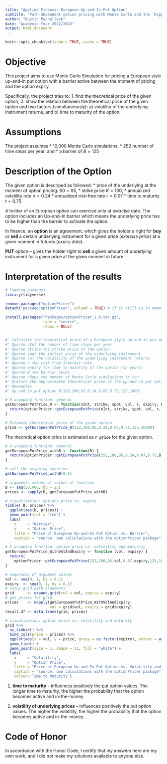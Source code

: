 ```yaml
---
title: "Applied Finance: European Up-and-In Put Option"
subtitle: "Path-dependent option pricing with Monte Carlo and the `Rcpp` package"
author: "Dustin Pacholleck"
date: "Academic Year 2022/2023"
output: html_document
---
```


```r
knitr::opts_chunk$set(echo = TRUE, cache = TRUE)
```

# Objective

This project aims to use Monte Carlo Simulation for pricing a European style up-and-in put option with a barrier active between the moment of pricing and the option expiry.

Specifically, the project tries to:
  1. find the theoretical price of the given option,
  2. show the relation between the theoretical price of the given option and two factors (simultaneously):
    a) volatility of the underlying instrument returns, and
    b) time to maturity of the option.

# Assumptions

The project assumes 
  * 10,000 Monte Carlo simulations,
  * 252 number of time steps per year, and
  * a barrier of $B = 125$


# Description of the Option

The given option is descriped as followed: 
  * price of the underlying at the moment of option pricing: $S0 = 95$,
  * strike price $K = 100$,
  * annualized volatility rate $\sigma = 0.24$ 
  * annualized risk-free rate $r = 0.07$
  * time to maturity $t = 0.75$
  
A holder of an European option can exercise only at exercise date. The option includes an Up-and-In barrier which means the underlying price has to be higher than the barrier to activate the option.

In finance, an **option** is an agreement, which gives the holder a right for **buy** or **sell** a certain underlying instrument for a given price (*exercise price*) at a given moment in futures (*expiry date*).

**PUT** option -- gives the holder right to **sell** a given amount of underlying instrument for a given price at the given moment in future

# Interpretation of the results

```r

# loading packages
library(tidyverse)

remove.packages("optionPricer")
detach("package:optionPricer", unload = TRUE) # if it still is in memory

install.packages("Packages/optionPricer_1.0.tar.gz",
                 type = "source",
                 repos = NULL)


#' Calculate the theoretical price of a European style up-and-in put option using Monte Carlo simulation
#' @param nInt the number of time steps per year
#' @param strike the strike price of the option
#' @param spot the initial price of the underlying instrument
#' @param vol the volatility of the underlying instrument returns
#' @param r the risk-free interest rate
#' @param expiry the time to maturity of the option (in years)
#' @param B the barrier level
#' @param nReps the number of Monte Carlo simulations to run
#' @return the approximated theoretical price of the up-and-in put option
#' @examples
#' up_and_in_put_option_R(126,100,95,0.24,0.07,0.75,125,1000)
```

```r

# R wrapping function: general
getEuropeanPutPrice_R <- function(nInt, strike, spot, vol, r, expiry, B, nReps) {
  return(optionPricer::getEuropeanPutPrice(nInt, strike, spot, vol, r, expiry, B, nReps))
}

# Estimate theoretical price of the given option
price <- getEuropeanPutPrice_R(252,100,95,0.24,0.07,0.75,125,10000)

```

The theoretical option price is estimated as **`r price`** for the given option. 

```r
# R wrapping function: general
getEuropeanPutPrice_withB <- function(B) {
  return(optionPricer::getEuropeanPutPrice(252,100,95,0.24,0.07,0.75,B,10000))
}

# call the wrapping function 
getEuropeanPutPrice_withB(0.5)

# arguments values of values of function 
B <- seq(50,400, by = 25)
prices <- sapply(B, getEuropeanPutPrice_withB)

# visualization: options price vs. expiry 
tibble( B, prices) %>%
  ggplot(aes(B, prices)) +
  geom_point(col = "red") +
  labs(
    x     = "Barrier",
    y     = "Option Price",
    title = "Price of European Up-and-In Put Option vs. Barrier",
    caption = "source: own calculations with the optionPricer package")
```

```r

# R wrapping function: option price vs. volatility and maturity
getEuropeanPutPrice_WithVolAndExpiry <- function (vol, expiry) {
  return(
    optionPricer::getEuropeanPutPrice(252,100,95,vol,0.07,expiry,125,10000))
}

# sequences of argument values
vol <- seq(0, 1, by = 0.1)
expiry  <- seq(0, 1, by = 0.1)
# setup grid with arguments
grid      <- expand.grid(vol = vol, expiry = expiry)
# get prices for grid
prices    <- mapply(getEuropeanPutPrice_WithVolAndExpiry, 
                    vol = grid$vol, expiry = grid$expiry)
result.df <- data.frame(grid, prices)

# visualization: option price vs. volatility and maturity
grid %>% 
  as_tibble() %>%
  bind_cols(price = prices) %>%
  ggplot(aes(x = vol, y = price, group = as.factor(expiry), colour = as.factor(expiry))) +
  geom_line() +
  geom_point(size = 1, shape = 21, fill = "white") +
  labs(
    x     = "Volatility",
    y     = "Option Price",
    title = "Price of European Up-and-In Put Option vs. Volatility and Time to Maturity",
    caption = "source: own calculations with the optionPricer package",
    colour='Time to Maturity')

```

1. **time to maturity** -- influences positively the put option values. The longer time to maturity, the higher the probability that the option becomes active and in-the-money.

2. **volatility of underlying prices** -- influences positively the put option values. The higher the volatility, the higher the probability that the option becomes active and in-the-money.

# Code of Honor
In accordance with the Honor Code, I certify that my answers here are my own work, and I
did not make my solutions available to anyone else.
